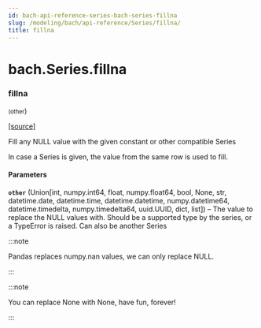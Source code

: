 ```yaml
---
id: bach-api-reference-series-bach-series-fillna
slug: /modeling/bach/api-reference/Series/fillna/
title: fillna
---
```


# bach.Series.fillna

<div className="method">

### <span className="name">fillna</span>

<small className="parameter-list">(<span className="parameter" id="other">other</span></small>)


&#8203;<span className="view-source">[[source]](https://github.com/objectiv/objectiv-analytics/blob/main/bach/bach/series/series.py)</span>

<div className="content">

Fill any NULL value with the given constant or other compatible Series

In case a Series is given, the value from the same row is used to fill.


#### Parameters

**`other`** (Union[int, numpy.int64, float, numpy.float64, bool, None, str, datetime.date, datetime.time, datetime.datetime, numpy.datetime64, datetime.timedelta, numpy.timedelta64, uuid.UUID, dict, list]) – The value to replace the NULL values with. Should be a supported
type by the series, or a TypeError is raised. Can also be another Series


:::note

Pandas replaces numpy.nan values, we can only replace NULL.


:::

:::note

You can replace None with None, have fun, forever!


:::


</div>


</div>
